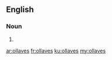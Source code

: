 ==English==

===Noun===
{{head|en|plural}}

# {{plural of|ollave|lang=en}}

[[ar:ollaves]]
[[fr:ollaves]]
[[ku:ollaves]]
[[my:ollaves]]
